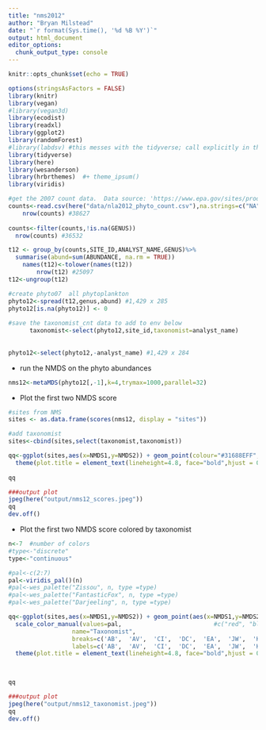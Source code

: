 ```yaml
---
title: "nms2012"
author: "Bryan Milstead"
date: "`r format(Sys.time(), '%d %B %Y')`"
output: html_document
editor_options: 
  chunk_output_type: console
---
```


```r
knitr::opts_chunk$set(echo = TRUE)

options(stringsAsFactors = FALSE) 
library(knitr)
library(vegan)
#library(vegan3d)
library(ecodist)
library(readxl)
library(ggplot2)
library(randomForest)
#library(labdsv) #this messes with the tidyverse; call explicitly in the indicator species analysis
library(tidyverse)
library(here)
library(wesanderson)
library(hrbrthemes)  #+ theme_ipsum()
library(viridis)
```


```r

#get the 2007 count data.  Data source: 'https://www.epa.gov/sites/production/files/2014-10/nla2007_phytoplankton_softalgaecount_20091023.csv'
counts<-read.csv(here("data/nla2012_phyto_count.csv"),na.strings=c("NA",""," "))
    nrow(counts) #38627
    
counts<-filter(counts,!is.na(GENUS))
  nrow(counts) #36532

t12 <- group_by(counts,SITE_ID,ANALYST_NAME,GENUS)%>%
  summarise(abund=sum(ABUNDANCE, na.rm = TRUE))
    names(t12)<-tolower(names(t12))
        nrow(t12) #25097
t12<-ungroup(t12)

#create phyto07  all phytoplankton
phyto12<-spread(t12,genus,abund) #1,429 x 285
phyto12[is.na(phyto12)] <- 0 
    
#save the taxonomist_cnt data to add to env below
      taxonomist<-select(phyto12,site_id,taxonomist=analyst_name)
    
      
phyto12<-select(phyto12,-analyst_name) #1,429 x 284

```


* run the NMDS on the phyto abundances 
```r
nms12<-metaMDS(phyto12[,-1],k=4,trymax=1000,parallel=32)
```


* Plot the first two NMDS score

```r
#sites from NMS
sites <- as.data.frame(scores(nms12, display = "sites"))

#add taxonomist
sites<-cbind(sites,select(taxonomist,taxonomist))

qq<-ggplot(sites,aes(x=NMDS1,y=NMDS2)) + geom_point(colour="#31688EFF",size=3) + ggtitle("Rerun of Plot of NMDS Scores")+
  theme(plot.title = element_text(lineheight=4.8, face="bold",hjust = 0.5))
                               
qq 

###output plot
jpeg(here("output/nms12_scores.jpeg")) 
qq
dev.off()

```

* Plot the first two NMDS score colored by taxonomist

```r
n<-7  #number of colors
#type<-"discrete"
type<-"continuous"

#pal<-c(2:7)
pal<-viridis_pal()(n)
#pal<-wes_palette("Zissou", n, type =type)
#pal<-wes_palette("FantasticFox", n, type =type)
#pal<-wes_palette("Darjeeling", n, type =type)

qq<-ggplot(sites,aes(x=NMDS1,y=NMDS2)) + geom_point(aes(x=NMDS1,y=NMDS2,col=factor(taxonomist)),size=3) + ggtitle("Rerun of NMDS Scores Colored by Taxonomist ")+
  scale_color_manual(values=pal,                          #c("red", "blue","orange"), 
                  name="Taxonomist",
                  breaks=c('AB',  'AV',  'CI',  'DC',  'EA',  'JW',  'KS' ),
                  labels=c('AB',  'AV',  'CI',  'DC',  'EA',  'JW',  'KS' ))+
  theme(plot.title = element_text(lineheight=4.8, face="bold",hjust = 0.5))


                               
qq 

###output plot
jpeg(here("output/nms12_taxonomist.jpeg")) 
qq
dev.off()

```

